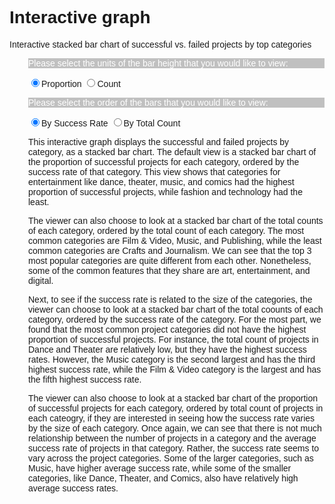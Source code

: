 # Interactive graph

<style>
  * {
    font-family: sans-serif;
    .xAxis text {
		font-size: 10px;
	  }
	  .yAxis text {
		font-size: 10px;
	  }
	  .success {
		fill: #00BFC4;
	  }
	  .failed {
		fill: #F8766D;
	  }
  }
</style> 

<h>Interactive stacked bar chart of successful vs. failed projects by top categories</h>

<div id="charts" style="padding-left: 30px;">
  <p id="chart" style="background-color: silver; color: white;">
    Please select the units of the bar height that you would like to view:</p>

  <input type="radio" name="chart_type" value="proportions" checked = True>Proportion</input>
  <input type="radio" name="chart_type" value="count">Count</input>
  </div>

  <div id="orders" style="padding-left: 30px;">
  <p id="order" style="background-color: silver; color: white;">
    Please select the order of the bars that you would like to view:</p>

  <input type="radio" name="order" value="success_rate" checked = True>By Success Rate</input>
  <input type="radio" name="order" value="count">By Total Count</input>
</div>

<div id="plot" style="padding-left: 30px;"></div>

<div id="explanation" style="padding-left: 30px;">
  <p>
      This interactive graph displays the successful and failed projects by category, as a stacked bar chart. The default view is a stacked bar chart of the proportion of successful projects for each category, ordered by the success rate of that category. This view shows that categories for entertainment like dance, theater, music, and comics had the highest proportion of successful projects, while fashion and technology had the least.
  </p>
  <p>
    The viewer can also choose to look at a stacked bar chart of the total counts of each category, ordered by the total count of each category. The most common categories are Film & Video, Music, and Publishing, while the least common categories are Crafts and Journalism. We can see that the top 3 most popular categories are quite different from each other. Nonetheless, some of the common features that they share are art, entertainment, and digital.
  </p>
  <p>
    Next, to see if the success rate is related to the size of the categories, the viewer can choose to look at a stacked bar chart of the total coounts of each category, ordered by the success rate of the category. For the most part, we found that the most common project categories did not have the highest proportion of successful projects. For instance, the total count of projects in Dance and Theater are relatively low, but they have the highest success rates. However, the Music category is the second largest and has the third highest success rate, while the Film & Video category is the largest and has the fifth highest success rate.
  </p>
  <p>
      The viewer can also choose to look at a stacked bar chart of the proportion of successful projects for each category, ordered by total count of projects in each cateogry, if they are interested in seeing how the success rate varies by the size of each category. Once again, we can see that there is not much relationship between the number of projects in a category and the average success rate of projects in that category. Rather, the success rate seems to vary across the project categories. Some of the larger categories, such as Music, have higher average success rate, while some of the smaller categories, like Dance, Theater, and Comics, also have relatively high average success rates.
    </p>
</div>

<script src="https://cdn.jsdelivr.net/npm/d3@7"></script>
<script src="scripts/myscript.js"></script>
